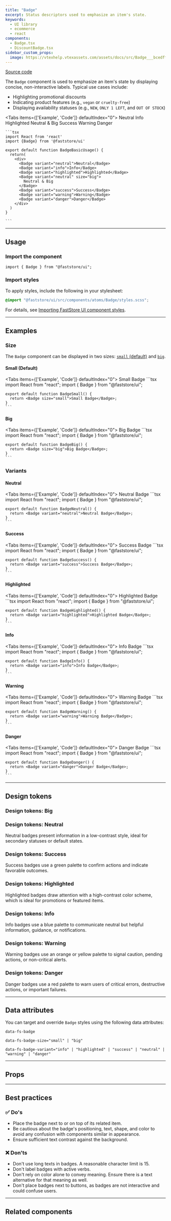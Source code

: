 ```yaml
---
title: "Badge"
excerpt: Status descriptors used to emphasize an item's state.
keywords:
  - UI library
  - ecommerce
  - react
components:
  - Badge.tsx
  - DiscountBadge.tsx
sidebar_custom_props:
  image: https://vtexhelp.vtexassets.com/assets/docs/src/Badge___bcedffeb307527c1606be224a7fb5ac1.png
---
```


[<i class="fa-brands fa-github"></i> Source code](https://github.com/vtex/faststore/tree/main/packages/components/src/atoms/Badge)

The `Badge` component is used to emphasize an item's state by displaying concise, non-interactive labels. Typical use cases include:

- Highlighting promotional discounts
- Indicating product features (e.g., `vegan` or `cruelty-free`)
- Displaying availability statuses (e.g., `NEW`, `ONLY 1 LEFT`, and `OUT OF STOCK`)

<Tabs items={['Example', 'Code']} defaultIndex="0">
  <Tab>
    <OverviewSection>
      <Badge variant="neutral">Neutral</Badge>
      <Badge variant="info">Info</Badge>
      <Badge variant="highlighted">Highlighted</Badge>
      <Badge variant="neutral" size="big">
        Neutral & Big
      </Badge>
      <Badge variant="success">Success</Badge>
      <Badge variant="warning">Warning</Badge>
      <Badge variant="danger">Danger</Badge>
    </OverviewSection>
  </Tab>
  <Tab>
  
    ```tsx
    import React from 'react' 
    import {Badge} from '@faststore/ui'

    export default function BadgeBasicUsage() {
      return(
        <div>
          <Badge variant="neutral">Neutral</Badge>
          <Badge variant="info">Info</Badge>
          <Badge variant="highlighted">Highlighted</Badge>
          <Badge variant="neutral" size="big">
            Neutral & Big
          </Badge>
          <Badge variant="success">Success</Badge>
          <Badge variant="warning">Warning</Badge>
          <Badge variant="danger">Danger</Badge>
        </div>
      )
    }

    ```
  </Tab>
</Tabs>

---

## Usage

### Import the component

```tsx
import { Badge } from "@faststore/ui";
```

### Import styles

To apply styles, include the following in your stylesheet:

```scss
@import "@faststore/ui/src/components/atoms/Badge/styles.scss";
```

For details, see [Importing FastStore UI component styles](https://developers.vtex.com/docs/guides/faststore/using-themes-importing-ui-components-styles).

---

## Examples

### Size

The `Badge` component can be displayed in two sizes: [`small` (default)](#small) and [`big`](#big).

#### Small (Default)

<Tabs items={['Example', 'Code']} defaultIndex="0">
  <Tab>
    <OverviewSection>
      <Badge size="small">Small Badge</Badge>
    </OverviewSection>
  </Tab>
  <Tab>
    ```tsx
    import React from "react";
    import { Badge } from "@faststore/ui";

    export default function BadgeSmall() {
      return <Badge size="small">Small Badge</Badge>;
    }
    ```
  </Tab>
</Tabs>

#### Big

<Tabs items={['Example', 'Code']} defaultIndex="0">
  <Tab>
    <OverviewSection>
      <Badge size="big">Big Badge</Badge>
    </OverviewSection>
  </Tab>
  <Tab>
    ```tsx
    import React from "react";
    import { Badge } from "@faststore/ui";

    export default function BadgeBig() {
      return <Badge size="big">Big Badge</Badge>;
    }
    ```
  </Tab>
</Tabs>

### Variants

#### Neutral

<Tabs items={['Example', 'Code']} defaultIndex="0">
  <Tab>
    <OverviewSection>
      <Badge variant="neutral">Neutral Badge</Badge>
    </OverviewSection>
  </Tab>
  <Tab>
    ```tsx
    import React from "react";
    import { Badge } from "@faststore/ui";

    export default function BadgeNeutral() {
      return <Badge variant="neutral">Neutral Badge</Badge>;
    }
    ```
  </Tab>
</Tabs>

#### Success

<Tabs items={['Example', 'Code']} defaultIndex="0">
  <Tab>
    <OverviewSection>
      <Badge variant="success">Success Badge</Badge>
    </OverviewSection>
  </Tab>
  <Tab>
    ```tsx
    import React from "react";
    import { Badge } from "@faststore/ui";

    export default function BadgeSuccess() {
      return <Badge variant="success">Success Badge</Badge>;
    }
    ```
  </Tab>
</Tabs>

#### Highlighted

<Tabs items={['Example', 'Code']} defaultIndex="0">
  <Tab>
    <OverviewSection>
      <Badge variant="highlighted">Highlighted Badge</Badge>
    </OverviewSection>
  </Tab>
  <Tab>
    ```tsx
    import React from "react";
    import { Badge } from "@faststore/ui";

    export default function BadgeHighlighted() {
      return <Badge variant="highlighted">Highlighted Badge</Badge>;
    }
    ```
  </Tab>
</Tabs>



#### Info

<Tabs items={['Example', 'Code']} defaultIndex="0">
  <Tab>
    <OverviewSection>
      <Badge variant="info">Info Badge</Badge>
    </OverviewSection>
  </Tab>
  <Tab>
    ```tsx
    import React from "react";
    import { Badge } from "@faststore/ui";

    export default function BadgeInfo() {
      return <Badge variant="info">Info Badge</Badge>;
    }
    ```
  </Tab>
</Tabs>

#### Warning

<Tabs items={['Example', 'Code']} defaultIndex="0">
  <Tab>
    <OverviewSection>
      <Badge variant="warning">Warning Badge</Badge>
    </OverviewSection>
  </Tab>
  <Tab>
    ```tsx
    import React from "react";
    import { Badge } from "@faststore/ui";

    export default function BadgeWarning() {
      return <Badge variant="warning">Warning Badge</Badge>;
    }
    ```
  </Tab>
</Tabs>

#### Danger

<Tabs items={['Example', 'Code']} defaultIndex="0">
  <Tab>
    <OverviewSection>
      <Badge variant="danger">Danger Badge</Badge>
    </OverviewSection>
  </Tab>
  <Tab>
    ```tsx
    import React from "react";
    import { Badge } from "@faststore/ui";

    export default function BadgeDanger() {
      return <Badge variant="danger">Danger Badge</Badge>;
    }
    ```
  </Tab>
</Tabs>

---

## Design tokens

<TokenTable>
  <TokenRow
    token="--fs-badge-padding"
    value="var(--fs-spacing-0) var(--fs-spacing-2)"
  />
  <TokenDivider />
  <TokenRow
    token="--fs-badge-border-radius"
    value="var(--fs-border-radius-pill)"
  />
  <TokenRow token="--fs-badge-border-width" value="0" />
  <TokenRow token="--fs-badge-border-style" value="none" />
  <TokenRow token="--fs-badge-border-color" value="transparent" isColor />
  <TokenDivider />
  <TokenRow
    token="--fs-badge-bkg-color"
    value="var(--fs-color-neutral-bkg)"
    isColor
  />
  <TokenDivider />
  <TokenRow
    token="--fs-badge-text-color"
    value="var(--fs-color-text)"
    isColor
  />
  <TokenRow token="--fs-badge-text-size" value="var(--fs-text-size-tiny)" />
  <TokenRow token="--fs-badge-text-weight" value="var(--fs-text-weight-bold)" />
  <TokenDivider />
  <TokenRow
    token="--fs-badge-transition-function"
    value="var(--fs-transition-function)"
  />
  <TokenRow
    token="--fs-badge-transition-property"
    value="var(--fs-transition-property)"
  />
  <TokenRow
    token="--fs-badge-transition-timing"
    value="var(--fs-transition-timing)"
  />
</TokenTable>

### Design tokens: Big

<TokenTable>
  <TokenRow
    token="--fs-badge-big-text-size"
    value="var(--fs-text-size-legend)"
  />
  <TokenRow
    token="--fs-badge-big-padding"
    value="var(--fs-spacing-1) var(--fs-spacing-2)"
  />
</TokenTable>

### Design tokens: Neutral

Neutral badges present information in a low-contrast style, ideal for secondary statuses or default states.

<TokenTable>
  <TokenRow
    token="--fs-badge-neutral-bkg-color"
    value="var(--fs-color-neutral-bkg)"
    isColor
  />
  <TokenRow
    token="--fs-badge-neutral-text-color"
    value="var(--fs-badge-text-color)"
    globalValue="var(--fs-color-text)"
    isColor
  />
  <TokenRow
    token="--fs-badge-neutral-border-color"
    value="var(--fs-color-neutral-bkg)"
    isColor
  />
</TokenTable>

### Design tokens: Success

Success badges use a green palette to confirm actions and indicate favorable outcomes.

<TokenTable>
  <TokenRow
    token="--fs-badge-success-bkg-color"
    value="var(--fs-color-success-bkg)"
    isColor
  />
  <TokenRow
    token="--fs-badge-success-text-color"
    value="var(--fs-badge-text-color)"
    globalValue="var(--fs-color-text)"
    isColor
  />
  <TokenRow
    token="--fs-badge-success-border-color"
    value="var(--fs-color-success-bkg)"
    isColor
  />
</TokenTable>

### Design tokens: Highlighted

Highlighted badges draw attention with a high-contrast color scheme, which is ideal for promotions or featured items.

<TokenTable>
  <TokenRow
    token="--fs-badge-highlighted-bkg-color"
    value="var(--fs-color-highlighted-bkg)"
    isColor
  />
  <TokenRow
    token="--fs-badge-highlighted-text-color"
    value="var(--fs-color-highlighted-text)"
    isColor
  />
  <TokenRow
    token="--fs-badge-highlighted-border-color"
    value="var(--fs-color-highlighted-bkg)"
    isColor
  />
</TokenTable>

### Design tokens: Info

Info badges use a blue palette to communicate neutral but helpful information, guidance, or notifications.

<TokenTable>
  <TokenRow
    token="--fs-badge-info-bkg-color"
    value="var(--fs-color-info-bkg)"
    isColor
  />
  <TokenRow
    token="--fs-badge-info-text-color"
    value="var(--fs-color-info-text)"
    isColor
  />
  <TokenRow
    token="--fs-badge-info-border-color"
    value="var(--fs-color-info-bkg)"
    isColor
  />
</TokenTable>

### Design tokens: Warning

Warning badges use an orange or yellow palette to signal caution, pending actions, or non-critical alerts.

<TokenTable>
  <TokenRow
    token="--fs-badge-warning-bkg-color"
    value="var(--fs-color-warning-bkg)"
    isColor
  />
  <TokenRow
    token="--fs-badge-warning-text-color"
    value="var(--fs-color-warning-text)"
    isColor
  />
  <TokenRow
    token="--fs-badge-warning-border-color"
    value="var(--fs-color-warning-bkg)"
    isColor
  />
</TokenTable>

### Design tokens: Danger

Danger badges use a red palette to warn users of critical errors, destructive actions, or important failures.

<TokenTable>
  <TokenRow
    token="--fs-badge-danger-bkg-color"
    value="var(--fs-color-danger-bkg)"
    isColor
  />
  <TokenRow
    token="--fs-badge-danger-text-color"
    value="var(--fs-badge-text-color)"
    globalValue="var(--fs-color-text)"
    isColor
  />
  <TokenRow
    token="--fs-badge-danger-border-color"
    value="var(--fs-color-danger-bkg)"
    isColor
  />
</TokenTable>

---

## Data attributes

You can target and override `Badge` styles using the following data attributes:

`data-fs-badge`

`data-fs-badge-size="small" | "big"`

`data-fs-badge-variant="info" | "highlighted" | "success" | "neutral" | "warning" | "danger"`

---

## Props

<ComponentPropsSection component="Badge" />

---

## Best practices

### ✅ Do's

- Place the badge next to or on top of its related item.
- Be cautious about the badge's positioning, text, shape, and color to avoid any confusion with components similar in appearance.
- Ensure sufficient text contrast against the background.

### ❌ Don'ts

- Don't use long texts in badges. A reasonable character limit is 15.
- Don't label badges with active verbs.
- Don't rely on color alone to convey meaning. Ensure there is a text alternative for that meaning as well.
- Don't place badges next to buttons, as badges are not interactive and could confuse users.

---

## Related components

<SectionList>
  <SectionItem
    title="DiscountBadge"
    description="`DiscountBadge` is a badge used to show product discounts."
    actionPath="/docs/guides/faststore/molecules-discount-badge"
  >
    <DiscountBadge listPrice={80} spotPrice={40} />
  </SectionItem>
</SectionList>
